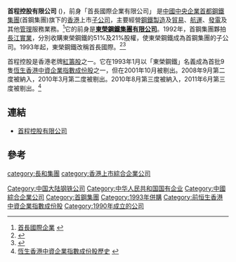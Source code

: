 {{Infobox_Company |
  company_name = 首程控股有限公司 |
  company_name_en = Shoucheng Holdings Limited |
  company_logo = [[File:shougangconcord.gif|File:shougangconcord.gif]] |
  company_type = [[國有企業|國有企業]] ([[紅籌股|紅籌股]])|
  foundation = 1993年 |
  location = {{HK}}[[灣仔|灣仔]][[告士打道|告士打道]]56號[[東亞銀行港灣中心|東亞銀行港灣中心]]7樓|
  key_people = [[前主席|前主席]]：張炳成<br>主席：趙天暘| 
  sales =  |
  profit =  |
  asset =  |
  market_value = |
  num_employees = |
  revenue = |
  products = |
  parent = [[首都鋼鐵集團|首都鋼鐵集團]]|
  homepage = [http://www.shouchengholdings.com/ 首程控股有限公司]
}}

'''首程控股有限公司''' ({{hkex|697}})，前身「首長國際企業有限公司」 是[[中國中央企業|中國中央企業]][[首都鋼鐵集團|首都鋼鐵集團]](首鋼集團)旗下的[[香港|香港]]上市[[子公司|子公司]]，主要經營[[鋼鐵|鋼鐵]][[製造|製造]]及[[貿易|貿易]]、[[航運|航運]]、[[發電|發電]]及其他[[管理|管理]]服務業務。<ref>[http://www.aastocks.com/chi/fundamental/profile.asp?symbol=00697 首長國際企業] {{Wayback|url=http://www.aastocks.com/chi/fundamental/profile.asp?symbol=00697 |date=20080903054636 }}</ref>它的前身是'''[[東榮鋼鐵集團有限公司|東榮鋼鐵集團有限公司]]'''。1992年，首鋼集團夥拍[[長江實業|長江實業]]，分別收購東榮鋼鐵的51%及21%股權，使東榮鋼鐵成為首鋼集團的子公司。1993年起，東榮鋼鐵改稱首長國際。<ref>{{Cite web |url=http://news.chinabyte.com/5/1634505.shtml |title=首钢董事长急会李嘉诚 找钱打磨芯片资产 |access-date=2008-08-09 |archive-url=https://web.archive.org/web/20120808004446/http://news.chinabyte.com/5/1634505.shtml |archive-date=2012-08-08 |dead-url=yes }}</ref><ref>{{Cite web |url=http://www.3009.cn/Article/2005314114928-1.htm |title=邱永红：我国企业境外借壳上市的实证分析与法律规范 |access-date=2008-08-09 |archive-url=https://web.archive.org/web/20060315202817/http://www.3009.cn/Article/2005314114928-1.htm |archive-date=2006-03-15 |dead-url=yes }}</ref>

首程控股是香港老牌[[紅籌股|紅籌股]]之一。它在1993年1月以「東榮鋼鐵」名義成為首批9隻[[恆生香港中資企業指數成份股|恆生香港中資企業指數成份股]]之一，但在2001年10月被剔出。2008年9月第二度被納入，2010年3月第二度被剔出。2010年8月第三度被納入，2011年6月第三度被剔出。<ref>[http://main.hsi.com.hk/hsicom/c_constit/chist_hscci.xls 恆生香港中資企業指數成份股歷史] {{Wayback|url=http://main.hsi.com.hk/hsicom/c_constit/chist_hscci.xls |date=20070220034449 }}</ref>

== 連結 ==
*[http://www.shouchengholdings.com/ 首程控股有限公司] {{Wayback|url=http://www.shouchengholdings.com/ |date=20210425115709 }}

== 參考 ==
{{reflist}}

[[Category:中国大陆钢铁公司|Category:中国大陆钢铁公司]]
[[category:長和集團|category:長和集團]]
[[Category:中华人民共和国国有企业|Category:中华人民共和国国有企业]]
[[Category:中國綜合企業公司|Category:中國綜合企業公司]]
[[category:香港上市綜合企業公司|category:香港上市綜合企業公司]]
[[Category:首鋼集團|Category:首鋼集團]]
[[Category:1993年併購|Category:1993年併購]]
[[Category:前恒生香港中資企業指數成份股|Category:前恒生香港中資企業指數成份股]]
[[Category:1990年成立的公司|Category:1990年成立的公司]]